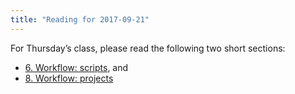 ```yaml
---
title: "Reading for 2017-09-21"
---
```


For Thursday's class, please read the following two short sections:

- [6. Workflow: scripts](http://r4ds.had.co.nz/workflow-scripts.html), and
- [8. Workflow: projects](http://r4ds.had.co.nz/workflow-projects.html)